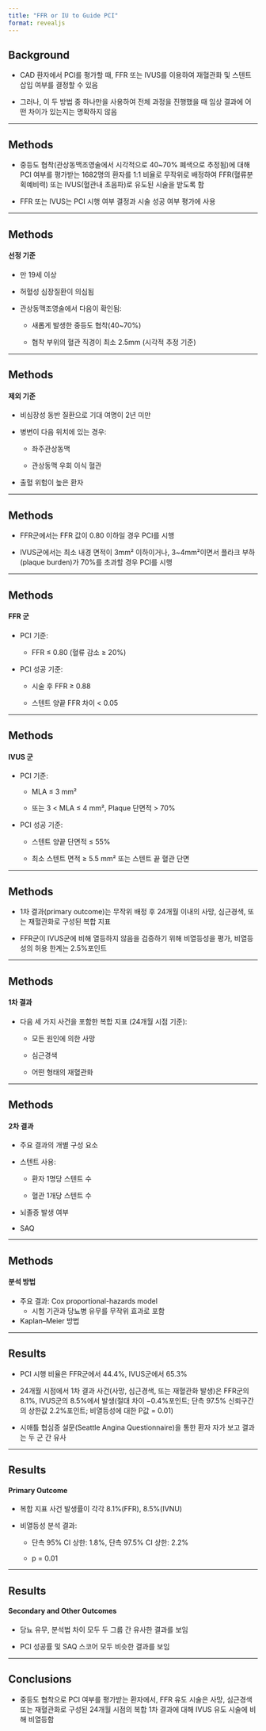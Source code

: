 ```yaml
---
title: "FFR or IU to Guide PCI"
format: revealjs
---
```


## Background

- CAD 환자에서 PCI를 평가할 때, FFR 또는 IVUS를 이용하여 재혈관화 및 스텐트 삽입 여부를 결정할 수 있음

- 그러나, 이 두 방법 중 하나만을 사용하여 전체 과정을 진행했을 때 임상 결과에 어떤 차이가 있는지는 명확하지 않음

---

## Methods

- 중등도 협착(관상동맥조영술에서 시각적으로 40~70% 폐색으로 추정됨)에 대해 PCI 여부를 평가받는 1682명의 환자를 1:1 비율로 무작위로 배정하여 FFR(혈류분획예비력) 또는 IVUS(혈관내 초음파)로 유도된 시술을 받도록 함

- FFR 또는 IVUS는 PCI 시행 여부 결정과 시술 성공 여부 평가에 사용

---

## Methods

#### 선정 기준

- 만 19세 이상

- 허혈성 심장질환이 의심됨

- 관상동맥조영술에서 다음이 확인됨:

  - 새롭게 발생한 중등도 협착(40~70%)

  - 협착 부위의 혈관 직경이 최소 2.5mm (시각적 추정 기준)

---

## Methods

#### 제외 기준

- 비심장성 동반 질환으로 기대 여명이 2년 미만

- 병변이 다음 위치에 있는 경우:

  - 좌주관상동맥
  
  - 관상동맥 우회 이식 혈관
  
- 출혈 위험이 높은 환자
  
---

## Methods

- FFR군에서는 FFR 값이 0.80 이하일 경우 PCI를 시행

- IVUS군에서는 최소 내경 면적이 3mm² 이하이거나, 3~4mm²이면서 플라크 부하(plaque burden)가 70%를 초과할 경우 PCI를 시행

---

## Methods

#### FFR 군

- PCI 기준:

  - FFR ≤ 0.80 (혈류 감소 ≥ 20%)
  
- PCI 성공 기준:

  - 시술 후 FFR ≥ 0.88
  
  - 스텐트 양끝 FFR 차이 < 0.05

---

## Methods

#### IVUS 군

- PCI 기준:

  - MLA ≤ 3 mm²
  
  - 또는 3 < MLA ≤  4 mm², Plaque 단면적 > 70%
  
- PCI 성공 기준:

  - 스텐트 양끝 단면적 ≤ 55%
  
  - 최소 스텐트 면적 ≥ 5.5 mm² 또는 스텐트 끝 혈관 단면

---

## Methods

- 1차 결과(primary outcome)는 무작위 배정 후 24개월 이내의 사망, 심근경색, 또는 재혈관화로 구성된 복합 지표

- FFR군이 IVUS군에 비해 열등하지 않음을 검증하기 위해 비열등성을 평가, 비열등성의 허용 한계는 2.5%포인트

---

## Methods

#### 1차 결과

- 다음 세 가지 사건을 포함한 복합 지표 (24개월 시점 기준):

  - 모든 원인에 의한 사망
  
  - 심근경색
  
  - 어떤 형태의 재혈관화

---

## Methods

#### 2차 결과

- 주요 결과의 개별 구성 요소

- 스텐트 사용:

  - 환자 1명당 스텐트 수
  
  - 혈관 1개당 스텐트 수
  
- 뇌졸증 발생 여부

- SAQ

---

## Methods

#### 분석 방법

- 주요 결과: Cox proportional-hazards model
  - 시험 기관과 당뇨병 유무를 무작위 효과로 포함
- Kaplan–Meier 방법

---

## Results

- PCI 시행 비율은 FFR군에서 44.4%, IVUS군에서 65.3%

- 24개월 시점에서 1차 결과 사건(사망, 심근경색, 또는 재혈관화 발생)은 FFR군의 8.1%, IVUS군의 8.5%에서 발생(절대 차이 −0.4%포인트; 단측 97.5% 신뢰구간의 상한값 2.2%포인트; 비열등성에 대한 P값 = 0.01)

- 시애틀 협심증 설문(Seattle Angina Questionnaire)을 통한 환자 자가 보고 결과는 두 군 간 유사

---

## Results

#### Primary Outcome

- 복합 지표 사건 발생률이 각각 8.1%(FFR), 8.5%(IVNU)

- 비열등성 분석 결과:

  - 단측 95% CI 상한: 1.8%, 단측 97.5% CI 상한: 2.2%

  - p = 0.01

---

## Results

#### Secondary and Other Outcomes

- 당뇨 유무, 분석법 차이 모두 두 그룹 간 유사한 결과를 보임

- PCI 성공률 및 SAQ 스코어 모두 비슷한 결과를 보임

---

## Conclusions

- 중등도 협착으로 PCI 여부를 평가받는 환자에서, FFR 유도 시술은 사망, 심근경색 또는 재혈관화로 구성된 24개월 시점의 복합 1차 결과에 대해 IVUS 유도 시술에 비해 비열등함